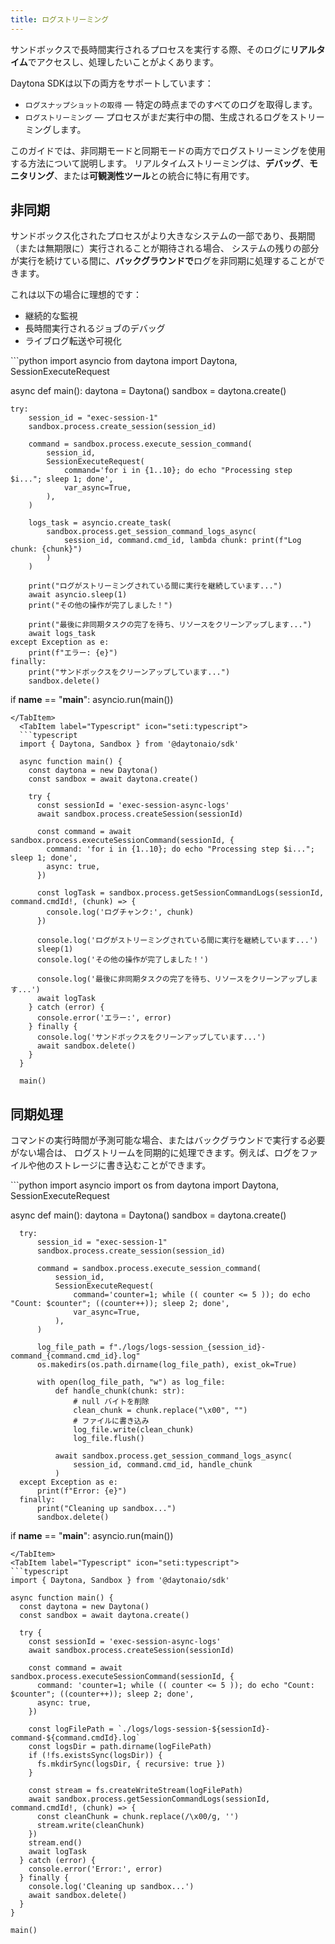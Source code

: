 ```yaml
---
title: ログストリーミング
---
```


サンドボックスで長時間実行されるプロセスを実行する際、そのログに**リアルタイム**でアクセスし、処理したいことがよくあります。

Daytona SDKは以下の両方をサポートしています：

- `ログスナップショットの取得` — 特定の時点までのすべてのログを取得します。
- `ログストリーミング` — プロセスがまだ実行中の間、生成されるログをストリーミングします。

このガイドでは、非同期モードと同期モードの両方でログストリーミングを使用する方法について説明します。
リアルタイムストリーミングは、**デバッグ**、**モニタリング**、または**可観測性ツール**との統合に特に有用です。

## 非同期

サンドボックス化されたプロセスがより大きなシステムの一部であり、長期間（または無期限に）実行されることが期待される場合、
システムの残りの部分が実行を続けている間に、**バックグラウンドで**ログを非同期に処理することができます。

これは以下の場合に理想的です：

- 継続的な監視
- 長時間実行されるジョブのデバッグ
- ライブログ転送や可視化


<Tabs syncKey="language">
<TabItem label="Python" icon="seti:python">
```python
import asyncio
from daytona import Daytona, SessionExecuteRequest

async def main():
daytona = Daytona()
sandbox = daytona.create()

    try:
        session_id = "exec-session-1"
        sandbox.process.create_session(session_id)

        command = sandbox.process.execute_session_command(
            session_id,
            SessionExecuteRequest(
                command='for i in {1..10}; do echo "Processing step $i..."; sleep 1; done',
                var_async=True,
            ),
        )

        logs_task = asyncio.create_task(
            sandbox.process.get_session_command_logs_async(
                session_id, command.cmd_id, lambda chunk: print(f"Log chunk: {chunk}")
            )
        )

        print("ログがストリーミングされている間に実行を継続しています...")
        await asyncio.sleep(1)
        print("その他の操作が完了しました！")

        print("最後に非同期タスクの完了を待ち、リソースをクリーンアップします...")
        await logs_task
    except Exception as e:
        print(f"エラー: {e}")
    finally:
        print("サンドボックスをクリーンアップしています...")
        sandbox.delete()

if **name** == "**main**":
asyncio.run(main())

```
</TabItem>
  <TabItem label="Typescript" icon="seti:typescript">
  ```typescript
  import { Daytona, Sandbox } from '@daytonaio/sdk'

  async function main() {
    const daytona = new Daytona()
    const sandbox = await daytona.create()

    try {
      const sessionId = 'exec-session-async-logs'
      await sandbox.process.createSession(sessionId)

      const command = await sandbox.process.executeSessionCommand(sessionId, {
        command: 'for i in {1..10}; do echo "Processing step $i..."; sleep 1; done',
        async: true,
      })

      const logTask = sandbox.process.getSessionCommandLogs(sessionId, command.cmdId!, (chunk) => {
        console.log('ログチャンク:', chunk)
      })

      console.log('ログがストリーミングされている間に実行を継続しています...')
      sleep(1)
      console.log('その他の操作が完了しました！')

      console.log('最後に非同期タスクの完了を待ち、リソースをクリーンアップします...')
      await logTask
    } catch (error) {
      console.error('エラー:', error)
    } finally {
      console.log('サンドボックスをクリーンアップしています...')
      await sandbox.delete()
    }
  }

  main()
```

  </TabItem>
</Tabs>

## 同期処理

コマンドの実行時間が予測可能な場合、またはバックグラウンドで実行する必要がない場合は、
ログストリームを同期的に処理できます。例えば、ログをファイルや他のストレージに書き込むことができます。

<Tabs syncKey="language">
  <TabItem label="Python" icon="seti:python">
  ```python
  import asyncio
  import os
  from daytona import Daytona, SessionExecuteRequest

async def main():
daytona = Daytona()
sandbox = daytona.create()

      try:
          session_id = "exec-session-1"
          sandbox.process.create_session(session_id)

          command = sandbox.process.execute_session_command(
              session_id,
              SessionExecuteRequest(
                  command='counter=1; while (( counter <= 5 )); do echo "Count: $counter"; ((counter++)); sleep 2; done',
                  var_async=True,
              ),
          )

          log_file_path = f"./logs/logs-session_{session_id}-command_{command.cmd_id}.log"
          os.makedirs(os.path.dirname(log_file_path), exist_ok=True)

          with open(log_file_path, "w") as log_file:
              def handle_chunk(chunk: str):
                  # null バイトを削除
                  clean_chunk = chunk.replace("\x00", "")
                  # ファイルに書き込み
                  log_file.write(clean_chunk)
                  log_file.flush()

              await sandbox.process.get_session_command_logs_async(
                  session_id, command.cmd_id, handle_chunk
              )
      except Exception as e:
          print(f"Error: {e}")
      finally:
          print("Cleaning up sandbox...")
          sandbox.delete()

if **name** == "**main**":
asyncio.run(main())

```
</TabItem>
<TabItem label="Typescript" icon="seti:typescript">
```typescript
import { Daytona, Sandbox } from '@daytonaio/sdk'

async function main() {
  const daytona = new Daytona()
  const sandbox = await daytona.create()

  try {
    const sessionId = 'exec-session-async-logs'
    await sandbox.process.createSession(sessionId)

    const command = await sandbox.process.executeSessionCommand(sessionId, {
      command: 'counter=1; while (( counter <= 5 )); do echo "Count: $counter"; ((counter++)); sleep 2; done',
      async: true,
    })

    const logFilePath = `./logs/logs-session-${sessionId}-command-${command.cmdId}.log`
    const logsDir = path.dirname(logFilePath)
    if (!fs.existsSync(logsDir)) {
      fs.mkdirSync(logsDir, { recursive: true })
    }

    const stream = fs.createWriteStream(logFilePath)
    await sandbox.process.getSessionCommandLogs(sessionId, command.cmdId!, (chunk) => {
      const cleanChunk = chunk.replace(/\x00/g, '')
      stream.write(cleanChunk)
    })
    stream.end()
    await logTask
  } catch (error) {
    console.error('Error:', error)
  } finally {
    console.log('Cleaning up sandbox...')
    await sandbox.delete()
  }
}

main()
```

  </TabItem>
</Tabs>
